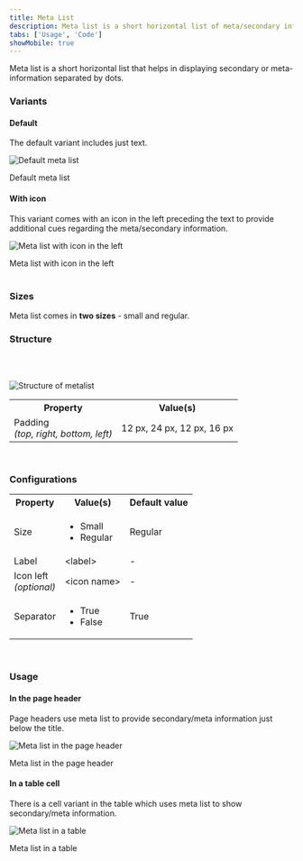 ```yaml
---
title: Meta List
description: Meta list is a short horizontal list of meta/secondary information.
tabs: ['Usage', 'Code']
showMobile: true
---
```


Meta list is a short horizontal list that helps in displaying secondary or meta-information separated by dots.

### Variants
#### Default
The default variant includes just text.

![Default meta list](./images/metaList-1.png)
<Caption> Default meta list</Caption>

<br/>

#### With icon
This variant comes with an icon in the left preceding the text to provide additional cues regarding the meta/secondary information.

![Meta list with icon in the left](./images/metaList-2.png)
<Caption> Meta list with icon in the left</Caption>

<br/>
<br/>

### Sizes
Meta list comes in **two sizes** - small and regular.
<Preview name="components-metalist-all--all" />

### Structure
<br/>
<br/>

![Structure of metalist](./images/metalist-structure.png)
<br/>

<table style={{width: "100%"}}>
 <tbody>
   <tr>
     <th style={{width:"50%",  textAlign: "left"}}>Property</th>
     <th style={{width:"50%",  textAlign: "left"}}>Value(s)</th>
   </tr>
   <tr style={{verticalAlign: "top"}}>
      <td>Padding<br/><em>(top, right, bottom, left)</em></td>
      <td>12 px, 24 px, 12 px, 16 px</td>
   </tr>
 </tbody>
</table>
<br/>

### Configurations
<table style={{width: "100%"}}>
  <tbody>
    <tr>
      <th style={{width:"33%", textAlign: "left"}}>Property</th>
      <th style={{width:"33%", textAlign: "left"}}>Value(s)</th>
      <th style={{width:"33%", textAlign: "left"}}>Default value</th>
    </tr>
    <tr style={{verticalAlign: "top"}}>
      <td>Size</td>
      <td>
          <ul>
              <li>Small</li>
              <li>Regular</li>
          </ul>
      </td>
      <td>Regular</td>
    </tr>
    <tr style={{verticalAlign: "top"}}>
      <td>Label</td>
      <td>&#60;label&#62;</td>
      <td>-</td>
    </tr>
    <tr style={{verticalAlign: "top"}}>
      <td>Icon left<br/><em>(optional)</em></td>
      <td>&#60;icon name&#62;</td>
      <td>-</td>
    </tr>
    <tr style={{verticalAlign: "top"}}>
      <td>Separator</td>
      <td>
          <ul>
              <li>True</li>
              <li>False</li>
          </ul>
      </td>
      <td>True</td>
    </tr>
  </tbody>
</table>
<br/>

### Usage
#### In the page header
Page headers use meta list to provide secondary/meta information just below the title.

![Meta list in the page header](./images/metaList-3.png)
<Caption> Meta list in the page header </Caption>
<br/>

#### In a table cell
There is a cell variant in the table which uses meta list to show secondary/meta information.

![Meta list in a table](./images/metaList-4.png)
<Caption> Meta list in a table </Caption>
